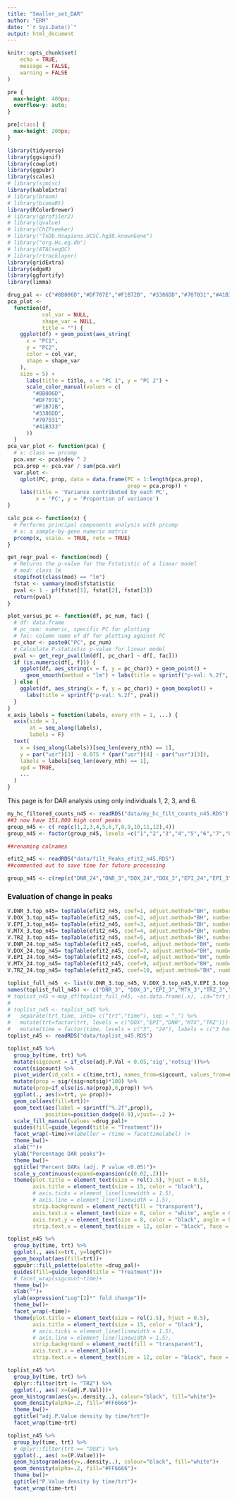```yaml
---
title: "Smaller_set_DAR"
author: "ERM"
date: "`r Sys.Date()`"
output: html_document
---
```



```r
knitr::opts_chunk$set(
	echo = TRUE,
	message = FALSE,
	warning = FALSE
)
```

```css
pre {
  max-height: 400px;
  overflow-y: auto;
}

pre[class] {
  max-height: 200px;
}
```

```r
library(tidyverse)
library(ggsignif)
library(cowplot)
library(ggpubr)
library(scales)
# library(sjmisc)
library(kableExtra)
# library(broom)
# library(biomaRt)
library(RColorBrewer)
# library(gprofiler2)
# library(qvalue)
# library(ChIPseeker)
# library("TxDb.Hsapiens.UCSC.hg38.knownGene")
# library("org.Hs.eg.db")
# library(ATACseqQC)
# library(rtracklayer)
library(gridExtra)
library(edgeR)
library(ggfortify)
library(limma)
```
```r
drug_pal <- c("#8B006D","#DF707E","#F1B72B", "#3386DD","#707031","#41B333")
pca_plot <-
  function(df,
           col_var = NULL,
           shape_var = NULL,
           title = "") {
    ggplot(df) + geom_point(aes_string(
      x = "PC1",
      y = "PC2",
      color = col_var,
      shape = shape_var
    ),
    size = 5) +
      labs(title = title, x = "PC 1", y = "PC 2") +
      scale_color_manual(values = c(
        "#8B006D",
        "#DF707E",
        "#F1B72B",
        "#3386DD",
        "#707031",
        "#41B333"
      ))
  }
pca_var_plot <- function(pca) {
  # x: class == prcomp
  pca.var <- pca$sdev ^ 2
  pca.prop <- pca.var / sum(pca.var)
  var.plot <-
    qplot(PC, prop, data = data.frame(PC = 1:length(pca.prop),
                                      prop = pca.prop)) +
    labs(title = 'Variance contributed by each PC',
         x = 'PC', y = 'Proportion of variance')
}

calc_pca <- function(x) {
  # Performs principal components analysis with prcomp
  # x: a sample-by-gene numeric matrix
  prcomp(x, scale. = TRUE, retx = TRUE)
}

get_regr_pval <- function(mod) {
  # Returns the p-value for the Fstatistic of a linear model
  # mod: class lm
  stopifnot(class(mod) == "lm")
  fstat <- summary(mod)$fstatistic
  pval <- 1 - pf(fstat[1], fstat[2], fstat[3])
  return(pval)
}

plot_versus_pc <- function(df, pc_num, fac) {
  # df: data.frame
  # pc_num: numeric, specific PC for plotting
  # fac: column name of df for plotting against PC
  pc_char <- paste0("PC", pc_num)
  # Calculate F-statistic p-value for linear model
  pval <- get_regr_pval(lm(df[, pc_char] ~ df[, fac]))
  if (is.numeric(df[, f])) {
    ggplot(df, aes_string(x = f, y = pc_char)) + geom_point() +
      geom_smooth(method = "lm") + labs(title = sprintf("p-val: %.2f", pval))
  } else {
    ggplot(df, aes_string(x = f, y = pc_char)) + geom_boxplot() +
      labs(title = sprintf("p-val: %.2f", pval))
  }
}
x_axis_labels = function(labels, every_nth = 1, ...) {
  axis(side = 1,
       at = seq_along(labels),
       labels = F)
  text(
    x = (seq_along(labels))[seq_len(every_nth) == 1],
    y = par("usr")[3] - 0.075 * (par("usr")[4] - par("usr")[3]),
    labels = labels[seq_len(every_nth) == 1],
    xpd = TRUE,
    ...
  )
}

```

This page is for DAR analysis using only individuals 1, 2, 3, and 6.

```r

my_hc_filtered_counts_n45 <- readRDS("data/my_hc_filt_counts_n45.RDS")
##3 now have 151,800 high conf peaks
group_n45 <- c( rep(c(1,2,3,4,5,6,7,8,9,10,11,12),4))
group_n45 <- factor(group_n45, levels =c("1","2","3","4","5","6","7","8","9","10","11","12"))

##renaming colnames

efit2_n45 <- readRDS("data/filt_Peaks_efit2_n45.RDS")
##commented out to save time for future processing

group_n45 <- c(rep(c("DNR_24","DNR_3","DOX_24","DOX_3","EPI_24","EPI_3","MTX_24","MTX_3","TRZ_24","TRZ_3","VEH_24", "VEH_3"),4))


```




### Evaluation of change in peaks

```r

V.DNR_3.top_n45= topTable(efit2_n45, coef=1, adjust.method="BH", number=Inf, sort.by="p")
V.DOX_3.top_n45= topTable(efit2_n45, coef=2, adjust.method="BH", number=Inf, sort.by="p")
V.EPI_3.top_n45= topTable(efit2_n45, coef=3, adjust.method="BH", number=Inf, sort.by="p")
V.MTX_3.top_n45= topTable(efit2_n45, coef=4, adjust.method="BH", number=Inf, sort.by="p")
V.TRZ_3.top_n45= topTable(efit2_n45, coef=5, adjust.method="BH", number=Inf, sort.by="p")
V.DNR_24.top_n45= topTable(efit2_n45, coef=6, adjust.method="BH", number=Inf, sort.by="p")
V.DOX_24.top_n45= topTable(efit2_n45, coef=7, adjust.method="BH", number=Inf, sort.by="p")
V.EPI_24.top_n45= topTable(efit2_n45, coef=8, adjust.method="BH", number=Inf, sort.by="p")
V.MTX_24.top_n45= topTable(efit2_n45, coef=9, adjust.method="BH", number=Inf, sort.by="p")
V.TRZ_24.top_n45= topTable(efit2_n45, coef=10, adjust.method="BH", number=Inf, sort.by="p")

toplist_full_n45  <- list(V.DNR_3.top_n45, V.DOX_3.top_n45,V.EPI_3.top_n45,V.MTX_3.top_n45,V.TRZ_3.top_n45,V.DNR_24.top_n45, V.DOX_24.top_n45,V.EPI_24.top_n45,V.MTX_24.top_n45,V.TRZ_24.top_n45)
names(toplist_full_n45) <- c("DNR_3", "DOX_3","EPI_3","MTX_3","TRZ_3","DNR_24", "DOX_24","EPI_24","MTX_24","TRZ_24")
# toplist_n45 <-map_df(toplist_full_n45, ~as.data.frame(.x), .id="trt_time")
# 
# toplist_n45 <- toplist_n45 %>%
#   separate(trt_time, into= c("trt","time"), sep = "_") %>%
#   mutate(trt=factor(trt, levels = c("DOX","EPI","DNR","MTX","TRZ"))) %>%
#   mutate(time = factor(time, levels = c("3", "24"), labels = c("3 hours", "24 hours")))
toplist_n45 <- readRDS("data/toplist_n45.RDS")

```


```r

toplist_n45 %>% 
  group_by(time, trt) %>% 
  mutate(sigcount = if_else(adj.P.Val < 0.05,'sig','notsig'))%>%
  count(sigcount) %>% 
  pivot_wider(id_cols = c(time,trt), names_from=sigcount, values_from=n) %>% 
  mutate(prop = sig/(sig+notsig)*100) %>% 
  mutate(prop=if_else(is.na(prop),0,prop)) %>% 
  ggplot(., aes(x=trt, y= prop))+
  geom_col(aes(fill=trt))+
  geom_text(aes(label = sprintf("%.2f",prop)),
            position=position_dodge(0.9),vjust=-.2 )+
  scale_fill_manual(values =drug_pal)+
  guides(fill=guide_legend(title = "Treatment"))+
  facet_wrap(~time)+#labeller = (time = facettimelabel) )+
  theme_bw()+
  xlab("")+
  ylab("Percentage DAR peaks")+
  theme_bw()+
  ggtitle("Percent DARs (adj. P value <0.05)")+
  scale_y_continuous(expand=expansion(c(0.02,.2)))+
  theme(plot.title = element_text(size = rel(1.5), hjust = 0.5),
        axis.title = element_text(size = 15, color = "black"),
        # axis.ticks = element_line(linewidth = 1.5),
        # axis.line = element_line(linewidth = 1.5),
        strip.background = element_rect(fill = "transparent"),
        axis.text.x = element_text(size = 8, color = "white", angle = 0),
        axis.text.y = element_text(size = 8, color = "black", angle = 0),
        strip.text.x = element_text(size = 12, color = "black", face = "bold"))
```

```r
toplist_n45 %>% 
  group_by(time, trt) %>% 
  ggplot(., aes(x=trt, y=logFC))+
  geom_boxplot(aes(fill=trt))+
  ggpubr::fill_palette(palette =drug_pal)+
  guides(fill=guide_legend(title = "Treatment"))+
  # facet_wrap(sigcount~time)+
  theme_bw()+
  xlab("")+
  ylab(expression("Log"[2]*" fold change"))+
  theme_bw()+
  facet_wrap(~time)+
  theme(plot.title = element_text(size = rel(1.5), hjust = 0.5),
        axis.title = element_text(size = 15, color = "black"),
        # axis.ticks = element_line(linewidth = 1.5),
        # axis.line = element_line(linewidth = 1.5),
        strip.background = element_rect(fill = "transparent"),
        axis.text.x = element_blank(),
        strip.text.x = element_text(size = 12, color = "black", face = "bold"))
```

```r


toplist_n45 %>% 
  group_by(time, trt) %>% 
  dplyr::filter(trt != "TRZ") %>%
  ggplot(., aes( x=(adj.P.Val)))+
 geom_histogram(aes(y=..density..), colour="black", fill="white")+
  geom_density(alpha=.2, fill="#FF6666")+
  theme_bw()+
  ggtitle("adj.P.Value density by time/trt")+
  facet_wrap(time~trt)

toplist_n45 %>% 
  group_by(time, trt) %>% 
  # dplyr::filter(trt == "DOX") %>% 
  ggplot(., aes( x=(P.Value)))+
  geom_histogram(aes(y=..density..), colour="black", fill="white")+
  geom_density(alpha=.2, fill="#FF6666")+
  theme_bw()+
  ggtitle("P.Value density by time/trt")+
  facet_wrap(time~trt)


```
